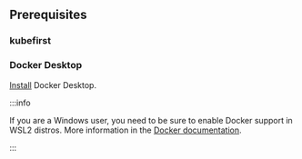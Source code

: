 


## Prerequisites

### kubefirst

<Tabs>
    <TabItem value="homebrew" label="macOS & Linux (Homebrew)">
      <Homebrew />
    </TabItem>
    <TabItem value="linux" label="Linux (manually)">
      <Linux />
    </TabItem>
    <TabItem value="windows" label="Windows">
      <Windows />
    </TabItem>
</Tabs>

### Docker Desktop

[Install](https://docs.docker.com/get-docker/) Docker Desktop.

:::info

If you are a Windows user, you need to be sure to enable Docker support in WSL2 distros. More information in the [Docker documentation](https://docs.docker.com/desktop/wsl/#enabling-docker-support-in-wsl-2-distros).

:::
